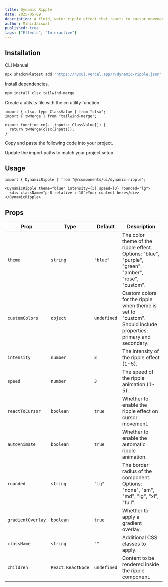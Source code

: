 ```yaml
---
title: Dynamic Ripple
date: 2025-05-09
description: A fluid, water ripple effect that reacts to cursor movement or touch.
author: MihirJaiswal
published: true
tags: ["Effects", "Interactive"]
---
```


<ComponentPreview name="dynamic-ripple-demo" />

## Installation

<Tabs defaultValue="cli">

<TabsList>
  <TabsTrigger value="cli">CLI</TabsTrigger>
  <TabsTrigger value="manual">Manual</TabsTrigger>
</TabsList>
<TabsContent value="cli">

```bash
npx shadcn@latest add "https://nyxui.vercel.app/r/dynamic-ripple.json"
```

</TabsContent>

<TabsContent value="manual">

<Steps>

<Step>Install dependencies.</Step>

```bash
npm install clsx tailwind-merge
```

<Step>Create a utils.ts file with the cn utility function</Step>

```tsx
import { clsx, type ClassValue } from "clsx";
import { twMerge } from "tailwind-merge";

export function cn(...inputs: ClassValue[]) {
  return twMerge(clsx(inputs));
}
```

<Step>Copy and paste the following code into your project.</Step>

<ComponentSource name="dynamic-ripple" />

<Step>Update the import paths to match your project setup.</Step>

</Steps>

</TabsContent>

</Tabs>

## Usage

```tsx
import { DynamicRipple } from "@/components/ui/dynamic-ripple";
```

```tsx
<DynamicRipple theme="blue" intensity={3} speed={3} rounded="lg">
  <div className="p-8 relative z-10">Your content here</div>
</DynamicRipple>
```

## Props

| Prop              | Type              | Default     | Description                                                                                                   |
| ----------------- | ----------------- | ----------- | ------------------------------------------------------------------------------------------------------------- |
| `theme`           | `string`          | `"blue"`    | The color theme of the ripple effect. Options: "blue", "purple", "green", "amber", "rose", "custom".          |
| `customColors`    | `object`          | `undefined` | Custom colors for the ripple when theme is set to "custom". Should include properties: primary and secondary. |
| `intensity`       | `number`          | `3`         | The intensity of the ripple effect (1-5).                                                                     |
| `speed`           | `number`          | `3`         | The speed of the ripple animation (1-5).                                                                      |
| `reactToCursor`   | `boolean`         | `true`      | Whether to enable the ripple effect on cursor movement.                                                       |
| `autoAnimate`     | `boolean`         | `true`      | Whether to enable the automatic ripple animation.                                                             |
| `rounded`         | `string`          | `"lg"`      | The border radius of the component. Options: "none", "sm", "md", "lg", "xl", "full".                          |
| `gradientOverlay` | `boolean`         | `true`      | Whether to apply a gradient overlay.                                                                          |
| `className`       | `string`          | `""`        | Additional CSS classes to apply.                                                                              |
| `children`        | `React.ReactNode` | `undefined` | Content to be rendered inside the ripple component.                                                           |

